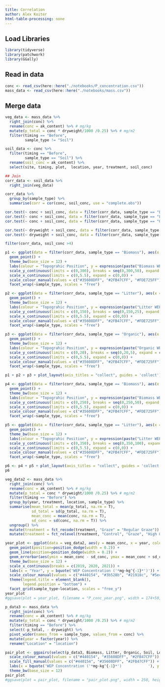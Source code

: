 ```yaml
---
title: Correlation
author: Alex Koiter
html-table-processing: none
---
```

  
## Load Libraries
```r
library(tidyverse)
library(patchwork)
library(GGally)
```

## Read in data
```r
conc <- read_csv(here::here("./notebooks/P_concentration.csv"))
mass_data <- read_csv(here::here("./notebooks/mass.csv"))
```

## Merge data
```r
veg_data <- mass_data %>%
  right_join(conc) %>%
  rename(conc = ak_content) %>% # mg/kg
  mutate(p_total = conc * dryweight/1000 /0.25) %>% # mg/m2
  filter(timing == "Before",
         sample_type != "Soil")
```

```r
soil_data <- conc %>%
  filter(timing == "Before",
         sample_type == "Soil") %>%
  rename(soil_conc = ak_content) %>%
  select(site, timing, plot,  location, year, treatment, soil_conc) 

## Join
corr_data <- soil_data %>%
  right_join(veg_data) 

corr_data %>%
  group_by(sample_type) %>%
  summarise(corr = cor(conc, soil_conc, use = "complete.obs"))

cor.test(~ conc + soil_conc, data = filter(corr_data, sample_type == "Biomass"))
cor.test(~ conc + soil_conc, data = filter(corr_data, sample_type == "Litter"))
cor.test(~ conc + soil_conc, data = filter(corr_data, sample_type == "Organic"))

cor.test(~ dryweight + soil_conc, data = filter(corr_data, sample_type == "Biomass"))
cor.test(~ dryweight + soil_conc, data = filter(corr_data, sample_type == "Litter"))

filter(corr_data, soil_conc >4)
```

```r
p1 <- ggplot(data = filter(corr_data, sample_type == "Biomass"), aes(x = soil_conc, y = conc, colour = location,)) +
  geom_point() +
  theme_bw(base_size = 12) +
  labs(colour = "Topograhic Position", y = expression(paste("Biomass WEP Concentration (", mg~kg^{-1}, ")")), x = bquote('Ah (0-10cm) WEP Concentration ('*mg~kg^{-1}*')')) +
  scale_y_continuous(limits = c(0,300), breaks = seq(0,300,50), expand = c(0,0)) +
  scale_x_continuous(limits = c(0,5.5), expand = c(0,0)) +
  scale_colour_manual(values = c("#35608DFF", "#2FB47CFF", "#FDE725FF")) +
  facet_wrap(~sample_type, scales = "free")

p2 <- ggplot(data = filter(corr_data, sample_type == "Litter"), aes(x = soil_conc, y = conc, colour = location,)) +
  geom_point() +
  theme_bw(base_size = 12) +
  labs(colour = "Topograhic Position", y = expression(paste("Litter WEP Concentration (", mg~kg^{-1}, ")")), x = bquote('Ah (0-10cm) WEP Concentration ('*mg~kg^{-1}*')')) +
  scale_y_continuous(limits = c(0,150), breaks = seq(0,150,25), expand = c(0,0)) +
  scale_x_continuous(limits = c(0,5.5), expand = c(0,0)) +
  scale_colour_manual(values = c("#35608DFF", "#2FB47CFF", "#FDE725FF")) +
  facet_wrap(~sample_type, scales = "free")

p3 <- ggplot(data = filter(corr_data, sample_type == "Organic"), aes(x = soil_conc, y = conc, colour = location,)) +
  geom_point() +
  theme_bw(base_size = 12) +
  labs(colour = "Topograhic Position", y = expression(paste("Organic WEP Concentration (", mg~kg^{-1}, ")")), x = bquote('Ah (0-10cm) WEP Concentration ('*mg~kg^{-1}*')')) +
  scale_y_continuous(limits = c(0,20), breaks = seq(0,20,5), expand = c(0,0)) +
  scale_x_continuous(limits = c(0,5.5), expand = c(0,0)) +
  scale_colour_manual(values = c("#35608DFF", "#2FB47CFF", "#FDE725FF")) +
  facet_wrap(~sample_type, scales = "free")

p1 + p2 + p3 + plot_layout(axis_titles = "collect", guides = 'collect') & theme(legend.position = "top")

```

 
```r
p4 <- ggplot(data = filter(corr_data, sample_type == "Biomass"), aes(x = soil_conc, y = dryweight, colour = location,)) +
  geom_point() +
  theme_bw(base_size = 12) +
  labs(colour = "Topograhic Position", y = expression(paste("Biomass WEP Concentration (", mg~kg^{-1}, ")")), x = bquote('Ah (0-10cm) WEP Concentration ('*mg~kg^{-1}*')')) +
  scale_y_continuous(limits = c(0,250), breaks = seq(0,250,50), expand = c(0,0)) +
  scale_x_continuous(limits = c(0,5.5), expand = c(0,0)) +
  scale_colour_manual(values = c("#35608DFF", "#2FB47CFF", "#FDE725FF")) +
  facet_wrap(~sample_type, scales = "free")

p5 <- ggplot(data = filter(corr_data, sample_type == "Litter"), aes(x = soil_conc, y = dryweight, colour = location,)) +
  geom_point() +
  theme_bw(base_size = 12) +
  labs(colour = "Topograhic Position", y = expression(paste("Litter WEP Concentration (", mg~kg^{-1}, ")")), x = bquote('Ah (0-10cm) WEP Concentration ('*mg~kg^{-1}*')')) +
  scale_y_continuous(limits = c(0,350), breaks = seq(0,350,100), expand = c(0,0)) +
  scale_x_continuous(limits = c(0,5.5), expand = c(0,0)) +
  scale_colour_manual(values = c("#35608DFF", "#2FB47CFF", "#FDE725FF")) +
  facet_wrap(~sample_type, scales = "free")

p6 <- p4 + p5 + plot_layout(axis_titles = "collect", guides = 'collect') & theme(legend.position = "top")
p6
```

```r

veg_data2 <- mass_data %>%
  right_join(conc) %>%
  rename(conc = ak_content) %>% # mg/kg
  mutate(p_total = conc * dryweight/1000 /0.25) %>% # mg/m2
  filter(timing == "Before") %>%
  group_by(year, treatment, location, sample_type) %>%
  summarise(mean_total = mean(p_total, na.rm = T),
            sd_total = sd(p_total, na.rm = T),
            mean_conc = mean(conc, na.rm = T),
            sd_conc = sd(conc, na.rm = T)) %>%
  ungroup() %>%
  mutate(treatment = fct_recode(treatment, "Graze" = "Regular Graze")) %>%
  mutate(treatment = fct_relevel(treatment, "Control", "Graze", "High Graze", "Mow"))

year_plot <- ggplot(data = veg_data2, aes(y = mean_conc, x = year, colour = treatment)) +
  geom_point(position=position_dodge(width = 0.2)) +
  geom_line(position=position_dodge(width = 0.2)) +
  geom_errorbar(aes(ymin = mean_conc - sd_conc, ymax = mean_conc + sd_conc), width = 0.1, position=position_dodge(width = 0.2)) +
  theme_bw(base_size = 12) +
  scale_x_continuous(breaks = c(2019, 2020, 2021)) +
  labs(x = "Year", y = bquote('WEP Concentration ('*mg~kg^{-1}*')')) + 
  scale_colour_manual(values = c("#440154", "#3b528b", "#21918c", "#5ec962")) +
  theme(legend.title = element_blank(),
        legend.position = "bottom") +
  facet_grid(sample_type~location, scales = "free_y")
year_plot
#ggsave(plot = year_plot, filename = "P_conc_year.png", width = 174+50, height = 100+50, units = "mm", dpi = 600) 
```


```r
p_data3 <- mass_data %>%
  right_join(conc) %>%
  rename(conc = ak_content) %>% # mg/kg
  mutate(p_total = conc * dryweight/1000 /0.25) %>% # mg/m2
  filter(timing == "Before") %>%
  select(-p_total, - dryweight) %>%
  pivot_wider(names_from = sample_type, values_from = conc) %>%
  mutate(year = factor(year)) %>%
  rename("Location" = "location")

pair_plot <- ggpairs(select(p_data3, Biomass, Litter, Organic, Soil, Location), aes(colour = Location)) +
  scale_colour_manual(values = c("#440154", "#35608DFF", "#2FB47CFF")) +
  scale_fill_manual(values = c("#440154", "#35608DFF", "#2FB47CFF")) +
  labs(x = bquote('WEP Concentration ('*mg~kg^{-1}*')            '), y = bquote('WEP Concentration ('*mg~kg^{-1}*')            ')) +
  theme_bw(base_size = 12)
pair_plot
#ggsave(plot = pair_plot, filename = "pair_plot.png", width = 250, height = 250, units = "mm", dpi = 600) 
```
 
 